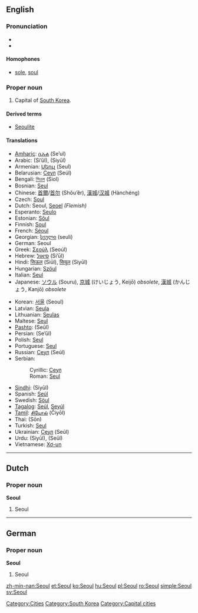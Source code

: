 {{wikipedia}}
{{also|Séoul}}
==English==

===Pronunciation===
* {{SAMPA|/s@Ul/}}
* {{rhymes|əʊl}}

====Homophones====
* [[sole]], [[soul]]

===Proper noun===
{{en-proper noun}}

# Capital of [[South Korea]].

====Derived terms====
*[[Seoulite]]

====Translations====
{{trans-top|capital of South Korea}}
* [[Amharic]]: [[ሴኡል]] (Se’ul)
* Arabic: {{Arab|[[سيئول]]}} (Si’ūl), {{Arab|[[سيول]]}} (Siyūl)
* Armenian: [[Սեուլ]] (Seul)
* Belarusian: [[Сеул#Belarussian|Сеул]] (Seúl)
* Bengali: [[সিওল]] (Siol)
* Bosnian: [[Seul#Bosnian|Seul]] {{m}}
* Chinese: [[首爾]]/[[首尔]] (Shǒu’ěr), [[漢城]]/[[汉城]] (Hànchéng)
* Czech: [[Soul#Czech|Soul]] {{m}}
* Dutch: Seoul, [[Seoel]] ''(Flemish)''
* Esperanto: [[Seulo]]
* Estonian: [[Sŏul]]
* Finnish: [[Soul#Finnish|Soul]]
* French: [[Séoul]]
* Georgian: [[სეული]] (seuli)
* German: Seoul
* Greek: [[Σεούλ]] (Seoúl)
* Hebrew: [[סיאול]] (Si’ūl)
* Hindi: [[सिऊल]] (Siūl), [[सियूल]] (Siyūl)
* Hungarian: [[Szöul]]
* Italian: [[Seul#Italian|Seul]] {{f}}
* Japanese: [[ソウル]] (Souru), [[京城]] (けいじょう, Keijō) ''obsolete'', [[漢城]] (かんじょう, Kanjō) ''obsolete''
{{trans-mid}}
* Korean: [[서울]] (Seoul)
* Latvian: [[Seula]]
* Lithuanian: [[Seulas]]
* Maltese: [[Seul]]
* [[Pashto]]: {{ps-Arab|[[سېول]]}} (Seūl)
* Persian: {{fa-Arab|[[سئول]]}} (Se’ūl)
* Polish: [[Seul#Polish|Seul]]
* Portuguese: [[Seul#Portuguese|Seul]]
* Russian: [[Сеул#Russian|Сеул]] (Seúl) {{m}}
* Serbian:
*: Cyrillic: [[Сеул#Serbian|Сеул]] {{m}}
*: Roman: [[Seul#Serbian|Seul]] {{m}}
* [[Sindhi]]: {{sd-Arab|[[سيول]]}} (Siyūl)
* Spanish: [[Seúl]] {{m}}
* Swedish: [[Söul]]
* [[Tagalog]]: [[Seúl]], [[Seyúl]]
* [[Tamil]]: [[சியோல்]] (Čiyōl)
* Thai: {{Thai|[[โซล]]}} (Sōn)
* Turkish: [[Seul#Turkish|Seul]]
* Ukrainian: [[Сеул#Ukrainian|Сеул]] (Seúl) {{m}}
* Urdu: {{ur-Arab|[[سیئول]]}} (Siyūl), {{ur-Arab|[[سیول]]}} (Seūl)
* Vietnamese: [[Xơ-un]]
{{trans-bottom}}

[[Category:Cities]]
[[Category:South Korea]]

----

==Dutch==

===Proper noun===
'''Seoul'''

# Seoul

----

==German==

===Proper noun===
'''Seoul'''

# Seoul

[[Category:Capital cities]]

[[zh-min-nan:Seoul]]
[[et:Seoul]]
[[ko:Seoul]]
[[hu:Seoul]]
[[pl:Seoul]]
[[ro:Seoul]]
[[simple:Seoul]]
[[sv:Seoul]]